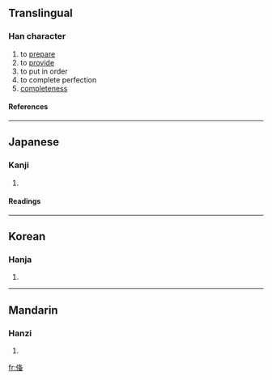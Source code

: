 {{see|備}}

==Translingual==
===Han character===
{{Han char|rn=9|rad=人|as=08|sn=10|four=|canj=人竹水田 (OHEW)}}
# to [[prepare]]
# to [[provide]]
# to put in order
# to complete perfection
# [[completeness]]
====References====
{{Han ref|kx=0106.220|dkj=00737|dj=0227.050|hdz=10182.040|uh=4FFB|ud=20475}}
----
==Japanese==
===Kanji===
{{ja-kanji|grade=|rs=人08}}
# {{defn|Japanese}} 
====Readings====
{{ja-readings|on=[[び]] (bi)|kun=}}
----
==Korean==
===Hanja===
{{ko-hanja|hangeul=기|rv=i|mr=i}}
# {{defn|Korean}}
----
==Mandarin==
===Hanzi===
{{cmn-hanzi|pin=[[bèi]] ([[bei4]])|wg=pei<sup>4</sup>}}
# {{defn|Mandarin}}

[[fr:俻]]